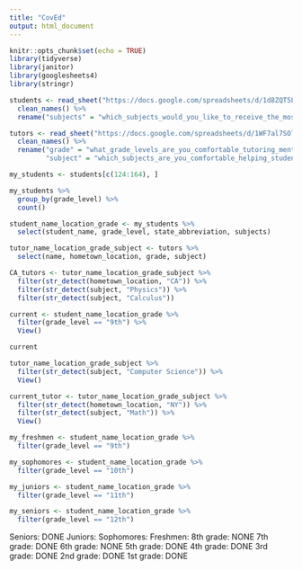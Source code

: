 ```yaml
---
title: "CovEd"
output: html_document
---
```


```r
knitr::opts_chunk$set(echo = TRUE)
library(tidyverse)
library(janitor)
library(googlesheets4)
library(stringr)
```

```r
students <- read_sheet("https://docs.google.com/spreadsheets/d/1d8ZQT5LRv-LP5xyJn7NpSh-yRTvDNPe_C5u8ILUC0Ek/edit#gid=1099664139") %>% 
  clean_names() %>% 
  rename("subjects" = "which_subjects_would_you_like_to_receive_the_most_support_with")
```

```r
tutors <- read_sheet("https://docs.google.com/spreadsheets/d/1WF7al7SOlf3ntEUwVEa2BwQw10jfzwdfOO7lkM6QUvw/edit#gid=766034063") %>% 
  clean_names() %>% 
  rename("grade" = "what_grade_levels_are_you_comfortable_tutoring_mentoring",
         "subject" = "which_subjects_are_you_comfortable_helping_students_with")
```


```r
my_students <- students[c(124:164), ]

my_students %>% 
  group_by(grade_level) %>% 
  count() 
```

```r
student_name_location_grade <- my_students %>% 
  select(student_name, grade_level, state_abbreviation, subjects) 

tutor_name_location_grade_subject <- tutors %>% 
  select(name, hometown_location, grade, subject) 

CA_tutors <- tutor_name_location_grade_subject %>% 
  filter(str_detect(hometown_location, "CA")) %>% 
  filter(str_detect(subject, "Physics")) %>% 
  filter(str_detect(subject, "Calculus")) 
```

```r
current <- student_name_location_grade %>% 
  filter(grade_level == "9th") %>% 
  View()

current
```

```r
tutor_name_location_grade_subject %>% 
  filter(str_detect(subject, "Computer Science")) %>% 
  View()
```

```r
current_tutor <- tutor_name_location_grade_subject %>% 
  filter(str_detect(hometown_location, "NY")) %>% 
  filter(str_detect(subject, "Math")) %>% 
  View()
```

```r
  
my_freshmen <- student_name_location_grade %>% 
  filter(grade_level == "9th") 

my_sophomores <- student_name_location_grade %>% 
  filter(grade_level == "10th") 

my_juniors <- student_name_location_grade %>% 
  filter(grade_level == "11th")

my_seniors <- student_name_location_grade %>% 
  filter(grade_level == "12th") 
```

Seniors: DONE
Juniors:
Sophomores:
Freshmen:
8th grade: NONE
7th grade: DONE
6th grade: NONE
5th grade: DONE
4th grade: DONE
3rd grade: DONE
2nd grade: DONE
1st grade: DONE
